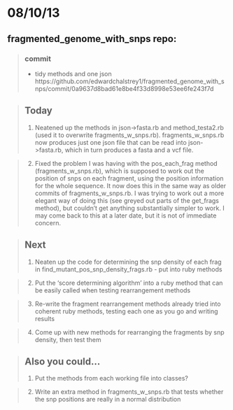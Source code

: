 08/10/13
========================================================

fragmented_genome_with_snps repo:
---------------------------------

>### commit
>- tidy methods and one json
>https://github.com/edwardchalstrey1/fragmented_genome_with_snps/commit/0a9637d8bad61e8be4f33d8998e53ee6fe243f7d

>## Today
>1. Neatened up the methods in json->fasta.rb and method_testa2.rb (used it to overwrite fragments_w_snps.rb). fragments_w_snps.rb now produces just one json file that can be read into json->fasta.rb, which in turn produces a fasta and a vcf file.

>2. Fixed the problem I was having with the pos_each_frag method (fragments_w_snps.rb), which is supposed to work out the position of snps on each fragment, using the position information for the whole sequence. It now does this in the same way as older commits of fragments_w_snps.rb. I was trying to work out a more elegant way of doing this (see greyed out parts of the get_frags method), but couldn't get anything substantially simpler to work. I may come back to this at a later date, but it is not of immediate concern.

>## Next
>1. Neaten up the code for determining the snp density of each frag in find_mutant_pos_snp_density_frags.rb - put into ruby methods

>2. Put the 'score determining algorithm' into a ruby method that can be easily called when testing rearrangement methods 

>3. Re-write the fragment rearrangement methods already tried into coherent ruby methods, testing each one as you go and writing results

>4. Come up with new methods for rearranging the fragments by snp density, then test them

>## Also you could...
>1. Put the methods from each working file into classes?

>2. Write an extra method in fragments_w_snps.rb that tests whether the snp positions are really in a normal distribution